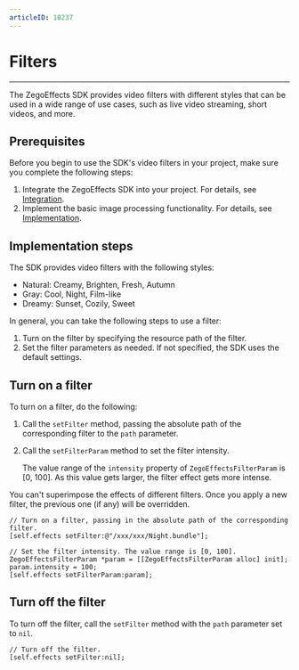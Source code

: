 ```yaml
---
articleID: 10237
---
```



# Filters

---


The ZegoEffects SDK provides video filters with different styles that can be used in a wide range of use cases, such as live video streaming, short videos, and more.

## Prerequisites

Before you begin to use the SDK's video filters  in your project, make sure you complete the following steps:

1. Integrate the ZegoEffects SDK into your project. For details, see [Integration](#9909).
2. Implement the basic image processing functionality. For details, see [Implementation](#9915).

## Implementation steps

The SDK provides video filters with the following styles:
- Natural: Creamy, Brighten, Fresh, Autumn
- Gray: Cool, Night, Film-like
- Dreamy: Sunset, Cozily, Sweet

In general, you can take the following steps to use a filter:

1. Turn on the filter by specifying the resource path of the filter.
2. Set the filter parameters as needed. If not specified, the SDK uses the default settings.


## Turn on a filter 

To turn on a filter, do the following:

1. Call the `setFilter` method, passing the absolute path of the corresponding filter to the `path` parameter.

2. Call the `setFilterParam` method to set the filter intensity.

   The value range of the `intensity` property of `ZegoEffectsFilterParam` is  [0, 100]. As this value gets larger, the filter effect gets more intense.

<div class ='mk-warning'>

You can't superimpose the effects of different filters. Once you apply a new filter, the previous one (if any) will be overridden.
</div>

```objc
// Turn on a filter, passing in the absolute path of the corresponding filter.
[self.effects setFilter:@"/xxx/xxx/Night.bundle"];

// Set the filter intensity. The value range is [0, 100].
ZegoEffectsFilterParam *param = [[ZegoEffectsFilterParam alloc] init];
param.intensity = 100;
[self.effects setFilterParam:param];
```

## Turn off the filter 

To turn off the filter, call the `setFilter` method with the `path` parameter set to `nil`.

```objc
// Turn off the filter.
[self.effects setFilter:nil];
```
